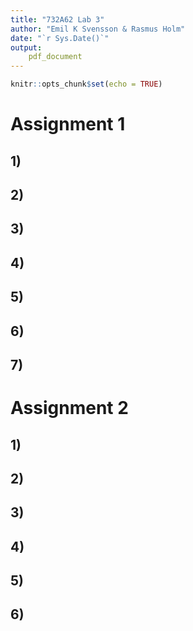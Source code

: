 ```yaml
---
title: "732A62 Lab 3"
author: "Emil K Svensson & Rasmus Holm"
date: "`r Sys.Date()`"
output:
    pdf_document
---
```


```r
knitr::opts_chunk$set(echo = TRUE)
```

# Assignment 1

## 1)

## 2)

## 3)

## 4)

## 5)

## 6)

## 7)

\newpage

# Assignment 2

## 1)

## 2)

## 3)

## 4)

## 5)

## 6)
